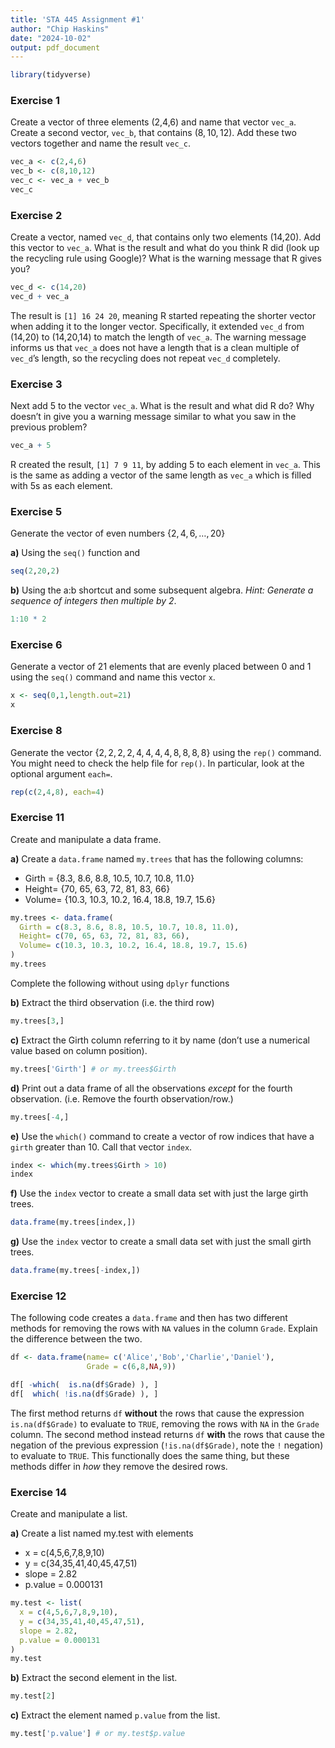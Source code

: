 ---
title: 'STA 445 Assignment #1'
author: "Chip Haskins"
date: "2024-10-02"
output: pdf_document
---

```{r setup, include=FALSE}
library(tidyverse)
```

### Exercise 1 {-}

Create a vector of three elements (2,4,6) and name that vector `vec_a`. Create a second vector, `vec_b`, that contains $(8,10,12)$. Add these two vectors together and name the result `vec_c`.

```{r}
vec_a <- c(2,4,6)
vec_b <- c(8,10,12)
vec_c <- vec_a + vec_b
vec_c
```

### Exercise 2 {-}

Create a vector, named `vec_d`, that contains only two elements (14,20). Add this vector to `vec_a`. What is the result and what do you think R did (look up the recycling rule using Google)? What is the warning message that R gives you?

```{r}
vec_d <- c(14,20)
vec_d + vec_a
```
The result is `[1] 16 24 20`, meaning R started repeating the shorter vector when adding it to the longer vector. Specifically, it extended `vec_d` from (14,20) to (14,20,14) to match the length of `vec_a`. The warning message informs us that `vec_a` does not have a length that is a clean multiple of `vec_d`'s length, so the recycling does not repeat `vec_d` completely.

### Exercise 3 {-}

Next add $5$ to the vector `vec_a`. What is the result and what did R do? Why doesn't in give you a warning message similar to what you saw in the previous problem?

```{r}
vec_a + 5
```
R created the result, `[1] 7 9 11`, by adding $5$ to each element in `vec_a`. This is the same as adding a vector of the same length as `vec_a` which is filled with $5$s as each element.

### Exercise 5 {-}

Generate the vector of even numbers $\left\{ 2,4,6,\dots,20\right\}$

**a)** Using the `seq()` function and
```{r}
seq(2,20,2)
```

**b)** Using the a:b shortcut and some subsequent algebra. *Hint: Generate a sequence of integers then multiple by 2*.

```{r}
1:10 * 2
```

### Exercise 6 {-}

Generate a vector of $21$ elements that are evenly placed between $0$ and $1$ using the `seq()` command and name this vector `x`. 

```{r}
x <- seq(0,1,length.out=21)
x
```

### Exercise 8 {-}

Generate the vector $\left\{ 2,2,2,2,4,4,4,4,8,8,8,8\right\}$ using the `rep()` command. You might need to check the help file for `rep()`. In particular, look at the optional argument `each=`.

```{r}
rep(c(2,4,8), each=4)
```

### Exercise 11 {-}

Create and manipulate a data frame.

**a)** Create a `data.frame` named `my.trees` that has the following columns:

  + Girth = {8.3, 8.6, 8.8, 10.5, 10.7, 10.8, 11.0}
  + Height= {70, 65, 63, 72, 81, 83, 66}
  + Volume= {10.3, 10.3, 10.2, 16.4, 18.8, 19.7, 15.6}

```{r}
my.trees <- data.frame(
  Girth = c(8.3, 8.6, 8.8, 10.5, 10.7, 10.8, 11.0),
  Height= c(70, 65, 63, 72, 81, 83, 66),
  Volume= c(10.3, 10.3, 10.2, 16.4, 18.8, 19.7, 15.6)
)
my.trees
```
  
Complete the following without using `dplyr` functions

**b)** Extract the third observation (i.e. the third row)

```{r}
my.trees[3,]
```


**c)** Extract the Girth column referring to it by name (don't use a numerical value based on column position).

```{r}
my.trees['Girth'] # or my.trees$Girth
```

**d)** Print out a data frame of all the observations *except* for the fourth observation. (i.e. Remove the fourth observation/row.)

```{r}
my.trees[-4,]
```

**e)** Use the `which()` command to create a vector of row indices that have a `girth` greater than 10. Call that vector `index`.

```{r}
index <- which(my.trees$Girth > 10)
index
```

**f)** Use the `index` vector to create a small data set with just the large girth trees.

```{r}
data.frame(my.trees[index,])
```

**g)** Use the `index` vector to create a small data set with just the small girth trees.

```{r}
data.frame(my.trees[-index,])
```


### Exercise 12 {-}

The following code creates a `data.frame` and then has two different methods for removing the rows with `NA` values in the column `Grade`. Explain the difference between the two.

```{r, eval=FALSE}
df <- data.frame(name= c('Alice','Bob','Charlie','Daniel'),
                 Grade = c(6,8,NA,9))

df[ -which(  is.na(df$Grade) ), ]
df[  which( !is.na(df$Grade) ), ]
```

The first method returns `df` **without** the rows that cause the expression `is.na(df$Grade)` to evaluate to `TRUE`, removing the rows with `NA` in the `Grade` column. The second method instead returns `df` **with** the rows that cause the negation of the previous expression (`!is.na(df$Grade)`, note the `!` negation) to evaluate to `TRUE`. This functionally does the same thing, but these methods differ in *how* they remove the desired rows.
    
### Exercise 14 {-}

Create and manipulate a list.

**a)** Create a list named my.test with elements

  + x = c(4,5,6,7,8,9,10)
  + y = c(34,35,41,40,45,47,51)
  + slope = 2.82
  + p.value = 0.000131

```{r}
my.test <- list(
  x = c(4,5,6,7,8,9,10),
  y = c(34,35,41,40,45,47,51),
  slope = 2.82,
  p.value = 0.000131
)
my.test
```
  
**b)** Extract the second element in the list.

```{r}
my.test[2]
```

**c)** Extract the element named `p.value` from the list.

```{r}
my.test['p.value'] # or my.test$p.value
```